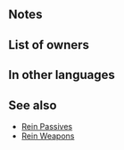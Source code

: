 {{Weapon Infobox
|tagid=SID_牽制の弓
|weaponName=Rein Bow
|weaponType=Bow
|userVersion1=Bow
|userVersion2=Arrow
|might=8
|range=2
|effectiveness=Flying
|effect=Effective against flying foes. Inflicts Spd/Def-5 on foes within 2 spaces during combat.
|cost=200
|exclusive=0
|statModifiers=0,8,0,0,0
|required=Steel Bow
|next=
|promotionRarity=5
|promotionTier=1
|intID=2504
|sort=8000
|effectRange=2
|value=11
|timingID=2
|abilityID=97
|randomTimestamp=2021-05-06T07:00:00Z
|randomMinLv=21
|randomMaxLv=35
|properties=random_owner
}}
==Notes==
{{Effective damage bonus|flying}}
{{Combat reductions}}
{{FoesCombatEffect}}
==List of owners==
{{Skill Hero List}}
==In other languages==
{{OtherLanguages
|japanese=牽制の弓
|german=Zügelbogen
|spanishEU=Arco amarra
|spanishLA=Arco amarra
|french=Arc bride
|italian=Arco Briglia
|chineseTW=牽制之弓
|portuguese=Arco rédea
}}
==See also==
{{See also skills|cond=Description LIKE '%inflicts%Spd/Def%-%on foes within _ spaces during combat%' AND WikiName NOT LIKE '%Rein%'|columns=3}}
* [[Skill families#Rein|Rein Passives]]
* [[Skill families#Rein_.28weapons.29|Rein Weapons]]
{{Weapons Navbox}}